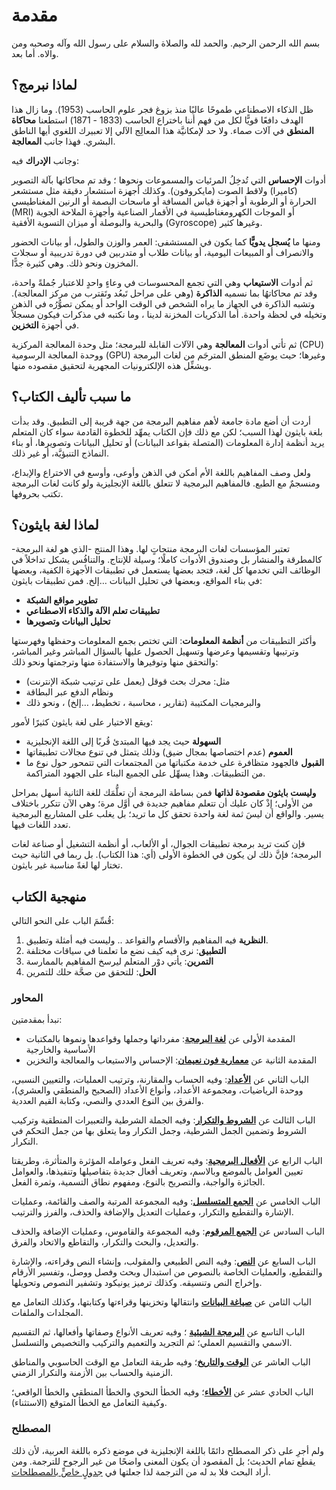 # مقدمة {.unnumbered}

بسم الله الرحمن الرحيم. والحمد لله والصلاة والسلام على رسول الله وآله وصحبه ومن والاه. أما بعد.

## لماذا نبرمج؟

ظل الذكاء الاصطناعي طموحًا عاليًا منذ بزوغ فجر علوم الحاسب (1953). وما زال هذا الهدف دافعًا قويًّا لكل من فهم أننا باختراع الحاسب (1833 - 1871) استطعنا **محاكاة المنطق** في آلات صماء. ولا حد لإمكانيَّة هذا المعالِج الآلي إلا تعبيرك اللغوي أيها الناطق البشري. فهذا جانب **المعالجة**.

وجانب **الإدراك** فيه:

أدوات **الإحساس** التي تُدخِلُ المرئيات والمسموعات ونحوها ؛ وقد تم محاكاتها بآلة التصوير (كاميرا) ولاقط الصوت (مايكروفون). وكذلك أجهزة استشعار دقيقة مثل مستشعر الحرارة أو الرطوبة أو أجهزة قياس المسافة أو ماسحات البصمة أو الرنين المغناطيسي (MRI) أو الموجات الكهرومغناطيسية في الأقمار الصناعية وأجهزة الملاحة الجوية والبحرية والبوصلة أو ميزان التسوية الأفقية (Gyroscope) وغيرها كثير.

ومنها ما **يُسجل يدويًّا** كما يكون في المستشفى: العمر والوزن والطول، أو بيانات الحضور والانصراف أو المبيعات اليومية، أو بيانات طلاب أو متدربين في دورة تدريبية أو سجلات المخزون ونحو ذلك. وهي كثيرة جدًّا.

ثم أدوات **الاستيعاب** وهي التي تجمع المحسوسات في وعاءٍ واحدٍ للاعتبار جُملةً واحدة، وقد تم محاكاتهُا بما نسميه **الذاكرة** (وهي على مراحل تَبعُد وتَقترب من مركز المعالجة). وتشبه الذاكرة في الجهاز ما يراه الشخص في الوقت الواحد أو يمكن تصوُّرُه في الذهن وتخيله في لحظة واحدة. أما الذكريات المخزنة لدينا ، وما نكتبه في مذكرات فيكون مسجلاً في أجهزة **التخزين**.

ثم تأتي أدوات **المعالجة** وهي الآلات القابلة للبرمجة؛ مثل وحدة المعالجة المركزية (CPU) ووحدة المعالجة الرسومية (GPU) وغيرها؛ حيث يوضَع المنطق المترجَم من لغات البرمجة ويشغِّل هذه الإلكترونيات المجهرية لتحقيق مقصوده منها.

## ما سبب تأليف الكتاب؟

أردت أن أضع مادة جامعة لأهم مفاهيم البرمجة من جهة قريبة إلى التطبيق. وقد بدأت بلغة بايثون لهذا السبب؛ لكن مع ذلك فإن الكتاب يمهِّد للخطوة القادمة سواء كان المتعلم يريد أنظمة إدارة المعلومات (المتصلة بقواعد البيانات) أو تحليل البيانات وتصويرها، أو بناء النماذج التنبؤيَّة، أو غير ذلك.

ولعل وصف المفاهيم باللغة الأم أمكن في الذهن وأوعى، وأوسع في الاختراع والإبداع، ومنسجمٌ مع الطبع. فالمفاهيم البرمجية لا تتعلق باللغة الإنجليزية ولو كانت لغات البرمجة تكتب بحروفها.

## لماذا لغة بايثون؟

تعتبر المؤسسات لغات البرمجة منتجاتٍ لها. وهذا المنتج -الذي هو لغة البرمجة- كالمطرقة والمنشار بل وصندوق الأدوات كاملًا؛ وسيلة للإنتاج. والتنافُس يشكل تداخلاً في الوظائف التي تخدمها كل لغة، فتجد بعضها يستعمل في تطبيقات الأجهزة الكفية، وبعضها في بناء المواقع، وبعضها في تحليل البيانات ...إلخ. فمن تطبيقات بايثون: 

- **تطوير مواقع الشبكة**
- **تطبيقات تعلم الآلة والذكاء الاصطناعي**
- **تحليل البيانات وتصويرها**

وأكثر التطبيقات من **أنظمة المعلومات**: التي تختص بجمع المعلومات وحفظها وفهرستها وترتيبها وتقسيمها وعرضها وتسهيل الحصول عليها بالسؤال المباشر وغير المباشر، والتحقق منها وتوفيرها والاستفادة منها وترجمتها ونحو ذلك:

- مثل: محرك بحث قوقل (يعمل على ترتيب شبكة الإنترنت)
- ونظام الدفع عبر البطاقة
- والبرمجيات المكتيبة (تقارير ، محاسبة ، تخطيط، ...إلخ) ، ونحو ذلك

ويقع الاختيار على لغة بايثون كثيرًا لأمور:

- **السهولة** حيث يجد فيها المبتدئ قُربًا إلى اللغة الإنجليزية
- **العموم** (عدم اختصاصها بمجال ضيق) وذلك يتمثل في تنوع مجالات تطبيقاتها
- **القبول** فالجهود متظافرة على خدمة مكتباتها من المجتمعات التي تتمحور حول نوع ما من التطبيقات. وهذا يسهِّل على الجميع البناء على الجهود المتراكمة.

**وليست بايثون مقصودة لذاتها** فمن بساطة البرمجة أن تعلُّمَك للغة الثانية أسهل بمراحل من الأولى؛ إذْ كان عليك أن تتعلم مفاهيم جديدة في أوَّل مرة؛ وهي الآن تتكرر باختلاف يسير. والواقع أن ليسَ ثمة لغة واحدة تحقق كل ما تريد؛ بل يغلب على المشاريع البرمجية تعدد اللغات فيها.

فإن كنت تريد برمجة تطبيقات الجوال، أو الألعاب، أو أنظمة التشغيل أو صناعة لغات البرمجة؛ فإنَّ ذلك لن يكون في الخطوة الأولى (أي: هذا الكتاب). بل ربما في الثانية حيث تختار لها لغةً مناسبة غير بايثون.

## منهجية الكتاب

قُسِّمَ الباب على النحو التالي:

1. **النظرية** فيه المفاهيم والأقسام والقواعد .. وليست فيه أمثلة وتطبيق.
2. **التطبيق**: نرى فيه كيف نضع ما تعلمنا في سياقات مختلفة
3. **التمرين**: يأتي دوْر المتعلم ليرسخ المفاهيم بالممارسة
4. **الحل**: للتحقق من صحَّة حلك للتمرين

### المحاور

نبدأ بمقدمتين:

- المقدمة الأولى عن [**لغة البرمجة**](./chapters/01_intro/a1_intro.qmd): مفرداتها وجملها وقواعدها ونموها بالمكتبات الأساسية والخارجية
- المقدمة الثانية عن [**معمارية فون نعيمان**](./chapters/01_intro/a2_intro.qmd): الإحساس والاستيعاب والمعالجة والتخزين

الباب الثاني عن [**الأعداد**](./chapters/02_numbers/a1_numbers.qmd): وفيه الحساب والمقارنة، وترتيب العمليات، والتعيين النسبي، ووحدة الرياضيات، ومجموعة الأعداد، وأنواع الأعداد (الصحيح والمنطقي والعشري)، والفرق بين النوع العددي والنصي، وكتابة القيم العددية.

الباب الثالث عن [**الشروط والتكرار**](./chapters/03_conditions/a1_conditions.qmd): وفيه الجملة الشرطية والتعبيرات المنطقية وتركيب الشروط وتضمين الجمل الشرطية، وجمل التكرار وما يتعلق بها من جمل التحكم في التكرار.

الباب الرابع عن [**الأفعال البرمجية**](./chapters/04_functions/a1_functions.qmd): وفيه تعريف الفعل وعوامله المؤثرة والمتأثرة، وطريقتا تعيين العوامل بالموضع وبالاسم، وتعريف أفعال جديدة بتفاصيلها وتنفيذها، والعوامل الجائزة والواجبة، والتصريح بالنوع، ومفهوم نطاق التسمية، وثمرة الفعل.

الباب الخامس عن [**الجمع المتسلسل**](./chapters/05_sequences/a_sequences.qmd.qmd): وفيه المجموعة المرتبة والصف والقائمة، وعمليات الإشارة والتقطيع والتكرار، وعمليات التعديل والإضافة والحذف، والفرز والترتيب.

الباب السادس عن [**الجمع المرقوم**](./chapters/06_mapping/a_mapping.qmd.qmd): وفيه المجموعة والقاموس، وعمليات الإضافة والحذف والتعديل، والبحث والتكرار، والتقاطع والاتحاد والفرق.

الباب السابع عن [**النص**](./chapters/07_strings/a_strings.qmd.qmd): وفيه النص الطبيعي والمقولب، وإنشاء النص وقراءته، والإشارة والتقطيع، والعمليات الخاصة بالنصوص من استبدال وبحث وفصل ووصل، وتفسير الأرقام وإخراج النص وتنسيقه. وكذلك ترميز يونيكود وتشفير النصوص وتحويلها.

الباب الثامن عن [**صياغة البيانات**](./chapters/08_files_and_directories/a1_serialization.qmd) وانتقالها وتخزينها وقراءتها وكتابتها، وكذلك التعامل مع المجلدات والملفات.

الباب التاسع عن [**البرمجة الشيئية**](./chapters/09_oop/a1_classes.qmd) ؛ وفيه تعريف الأنواع وصفاتها وأفعالها، ثم التقسيم الاسمي والتقسيم العملي؛ ثم التجريد والتعميم والتركيب والتخصيص والتسلسل.

الباب العاشر عن [**الوقت والتاريخ**](./chapters/10_time//a_time.qmd)؛ وفيه  طريقة التعامل مع الوقت الحاسوبي والمناطق الزمنية والحساب بين الأزمنة والتكرار الزمني.

الباب الحادي عشر عن [**الأخطاء**](./chapters/11_errors/a1_errors.qmd)؛ وفيه الخطأ النحوي والخطأ المنطقي والخطأ الواقعي؛ وكيفية التعامل مع الخطأ المتوقع (الاستثناء).

### المصطلح

ولم أجرِ على ذكر المصطلح دائمًا باللغة الإنجليزية في موضع ذكره باللغة العربية، لأن ذلك يقطع تمام الحديث؛ بل المقصود أن يكون المعنى واضحًا من غير الرجوح للترجمة. ومن أراد البحث فلا بد له من الترجمة لذا جعلتها في [جدولٍ خاصٍّ بالمصطلحات](./glossary.qmd).

